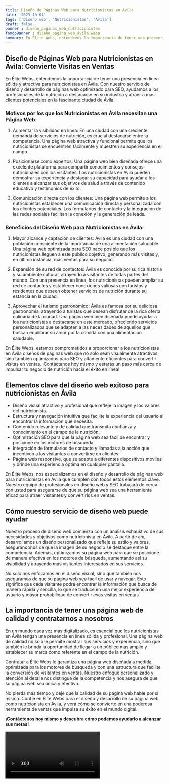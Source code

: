 ```yaml
---
title: Diseño de Páginas Web para Nutricionistas en Ávila
date: '2023-10-04'
tags: ['Diseño web', 'Nutricionistas', 'Ávila']
draft: false
banner : diseño_paginas_web_nutricionistas
fondoBanner : diseño_pagina_web_ávila.webp
summary: En Élite Webs, entendemos la importancia de tener una presencia en línea sólida y atractiva para nutricionistas en Ávila. Con nuestro servicio de diseño y desarrollo de páginas web optimizado para SEO, ayudamos a los profesionales de la nutrición a destacarse en su industria y atraer a más clientes potenciales en la fascinante ciudad de Ávila.
---
```


## Diseño de Páginas Web para Nutricionistas en Ávila: Convierte Visitas en Ventas

En Élite Webs, entendemos la importancia de tener una presencia en línea sólida y atractiva para nutricionistas en Ávila. Con nuestro servicio de diseño y desarrollo de páginas web optimizado para SEO, ayudamos a los profesionales de la nutrición a destacarse en su industria y atraer a más clientes potenciales en la fascinante ciudad de Ávila.

### Motivos por los que los Nutricionistas en Ávila necesitan una Página Web:
1. Aumentar la visibilidad en línea: En una ciudad con una creciente demanda de servicios de nutrición, es crucial destacarse entre la competencia. Una página web atractiva y funcional permite que los nutricionistas se encuentren fácilmente y muestren su experiencia en el campo.

2. Posicionarse como expertos: Una página web bien diseñada ofrece una excelente plataforma para compartir conocimientos y consejos nutricionales con los visitantes. Los nutricionistas en Ávila pueden demostrar su experiencia y destacar su capacidad para ayudar a los clientes a alcanzar sus objetivos de salud a través de contenido educativo y testimonios de éxito.

3. Comunicación directa con los clientes: Una página web permite a los nutricionistas establecer una comunicación directa y personalizada con los clientes potenciales. Los formularios de contacto y la integración de las redes sociales facilitan la conexión y la generación de leads.

### Beneficios del Diseño Web para Nutricionistas en Ávila:
1. Mayor alcance y captación de clientes: Ávila es una ciudad con una población consciente de la importancia de una alimentación saludable. Una página web optimizada para SEO hace posible que los nutricionistas lleguen a este público objetivo, generando más visitas y, en última instancia, más ventas para su negocio.

2. Expansión de su red de contactos: Ávila es conocida por su rica historia y su ambiente cultural, atrayendo a visitantes de todas partes del mundo. Con una presencia en línea, los nutricionistas pueden ampliar su red de contactos y establecer conexiones valiosas con turistas y residentes que deseen obtener servicios de nutrición durante su estancia en la ciudad.

3. Aprovechar el turismo gastronómico: Ávila es famosa por su deliciosa gastronomía, atrayendo a turistas que desean disfrutar de la rica oferta culinaria de la ciudad. Una página web bien diseñada puede ayudar a los nutricionistas a destacarse en este mercado, ofreciendo servicios personalizados que se adapten a las necesidades de aquellos que buscan equilibrar su amor por la comida con una alimentación saludable.

En Élite Webs, estamos comprometidos a proporcionar a los nutricionistas en Ávila diseños de páginas web que no solo sean visualmente atractivos, sino también optimizados para SEO y altamente eficientes para convertir visitas en ventas. ¡Contáctanos hoy mismo y estarás un paso más cerca de impulsar tu negocio de nutrición hacia el éxito en línea!

<GifSeo />

<Cta />

## Elementos clave del diseño web exitoso para nutricionistas en Ávila

- Diseño visual atractivo y profesional que refleje la imagen y los valores del nutricionista.
- Estructura y navegación intuitiva que facilite la experiencia del usuario al encontrar la información que necesita.
- Contenido relevante y de calidad que transmita confianza y conocimiento en el campo de la nutrición.
- Optimización SEO para que la página web sea facil de encontrar y posicione en los motores de búsqueda.
- Integración de formularios de contacto y llamadas a la acción que incentiven a los visitantes a convertirse en clientes.
- Página web responsive, que se adapte a diferentes dispositivos móviles y brinde una experiencia óptima en cualquier pantalla.

En Élite Webs, nos especializamos en el diseño y desarrollo de páginas web para nutricionistas en Ávila que cumplen con todos estos elementos clave. Nuestro equipo de profesionales en diseño web y SEO trabajará de cerca con usted para asegurarse de que su página web sea una herramienta eficaz para atraer visitantes y convertirlos en ventas.

## Cómo nuestro servicio de diseño web puede ayudar

Nuestro proceso de diseño web comienza con un análisis exhaustivo de sus necesidades y objetivos como nutricionista en Ávila. A partir de ahí, desarrollamos un diseño personalizado que refleje su estilo y valores, asegurándonos de que la imagen de su negocio se destaque entre la competencia. Además, optimizamos su página web para que se posicione de manera efectiva en los motores de búsqueda, aumentando así su visibilidad y atrayendo más visitantes interesados en sus servicios.

No solo nos enfocamos en el diseño visual, sino que también nos aseguramos de que su página web sea fácil de usar y navegar. Esto significa que cada visitante podrá encontrar la información que busca de manera rápida y sencilla, lo que se traduce en una mejor experiencia de usuario y mayor probabilidad de convertir esas visitas en ventas.

## La importancia de tener una página web de calidad y contratarnos a nosotros

En un mundo cada vez más digitalizado, es esencial que los nutricionistas en Ávila tengan una presencia en línea sólida y profesional. Una página web de calidad no solo le permite mostrar sus servicios y experiencia, sino que también le brinda la oportunidad de llegar a un público más amplio y establecer su marca como referente en el campo de la nutrición.

Contratar a Élite Webs le garantiza una página web diseñada a medida, optimizada para los motores de búsqueda y con una estructura que facilite la conversión de visitantes en ventas. Nuestro enfoque personalizado y atención al detalle nos distingue de la competencia y nos asegura de que su página web sea única y efectiva.

No pierda más tiempo y deje que la calidad de su página web hable por sí misma. Confíe en Élite Webs para el diseño y desarrollo de su página web como nutricionista en Ávila, y verá cómo se convierte en una poderosa herramienta de ventas que impulsa su éxito en el mundo digital.

**¡Contáctenos hoy mismo y descubra cómo podemos ayudarlo a alcanzar sus metas!**

<Video />

<CtaBot job='Nutricionistas' city='Ávila'/>

<Gmaps query='Ávila+españa+maps' />
